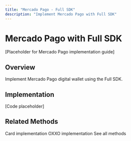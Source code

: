 ```yaml
---
title: "Mercado Pago - Full SDK"
description: "Implement Mercado Pago with Full SDK"
---
```


# Mercado Pago with Full SDK

[Placeholder for Mercado Pago implementation guide]

## Overview

Implement Mercado Pago digital wallet using the Full SDK.

## Implementation

[Code placeholder]

## Related Methods

<CardGroup cols={3}>
  <Card title="Card Payments" icon="credit-card" href="/mock-sdks/web/full-sdk/card-payments">
    Card implementation
  </Card>
  <Card title="OXXO Pay" icon="building" href="/mock-sdks/web/full-sdk/oxxo">
    OXXO implementation
  </Card>
  <Card title="All Methods" icon="list" href="/mock-sdks/web/full-sdk/overview">
    See all methods
  </Card>
</CardGroup>

